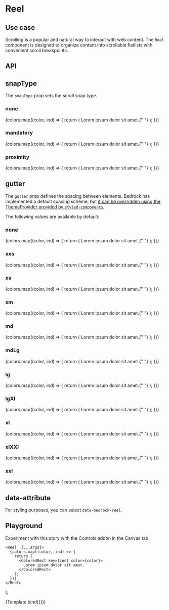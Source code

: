 

<Meta title="Components/Reel" component={Reel} />

# Reel

## Use case

Scrolling is a popular and natural way to interact with web content. The `Reel` component is
designed to organize content into scrollable flatlists with convenient scroll breakpoints.

## API

<Story name="API" argTypes={argTypes} />

<ArgsTable story="API" />

## snapType

The `snapType` prop sets the scroll snap type.

<Canvas withToolbar withSource="open">
  <Story name="snapType">
    <h3>none</h3>
    <Reel snapType="none" gutter="lg">
      {colors.map((color, ind) => {
        return (
          <ColoredRect key={ind} color={color}>
            Lorem ipsum dolor sit amet.{" "}
          </ColoredRect>
        );
      })}
    </Reel>
    <h3>mandatory</h3>
    <Reel snapType="mandatory" gutter="lg">
      {colors.map((color, ind) => {
        return (
          <ColoredRect key={ind} color={color}>
            Lorem ipsum dolor sit amet.{" "}
          </ColoredRect>
        );
      })}
    </Reel>
    <h3>proximity</h3>
    <Reel snapType="proximity" gutter="lg">
      {colors.map((color, ind) => {
        return (
          <ColoredRect key={ind} color={color}>
            Lorem ipsum dolor sit amet.{" "}
          </ColoredRect>
        );
      })}
    </Reel>
  </Story>
</Canvas>

## gutter

The `gutter` prop defines the spacing between elements. Bedrock has implemented a default spacing scheme, but [it can be overridden using the ThemeProvider provided by `styled-components`.](/docs/spacing--page#integrating-with-your-design-system)

The following values are available by default:

<Canvas withToolbar withSource="open">
  <Story name="gutter">
    <h3>none</h3>
    <Reel snapType="none" gutter="none">
      {colors.map((color, ind) => {
        return (
          <ColoredRect key={ind} color={color}>
            Lorem ipsum dolor sit amet.{" "}
          </ColoredRect>
        );
      })}
    </Reel>
    <h3>xxs</h3>
    <Reel snapType="none" gutter="xxs">
      {colors.map((color, ind) => {
        return (
          <ColoredRect key={ind} color={color}>
            Lorem ipsum dolor sit amet.{" "}
          </ColoredRect>
        );
      })}
    </Reel>
    <h3>xs</h3>
    <Reel snapType="none" gutter="xs">
      {colors.map((color, ind) => {
        return (
          <ColoredRect key={ind} color={color}>
            Lorem ipsum dolor sit amet.{" "}
          </ColoredRect>
        );
      })}
    </Reel>
    <h3>sm</h3>
    <Reel snapType="none" gutter="sm">
      {colors.map((color, ind) => {
        return (
          <ColoredRect key={ind} color={color}>
            Lorem ipsum dolor sit amet.{" "}
          </ColoredRect>
        );
      })}
    </Reel>
    <h3>md</h3>
    <Reel snapType="none" gutter="md">
      {colors.map((color, ind) => {
        return (
          <ColoredRect key={ind} color={color}>
            Lorem ipsum dolor sit amet.{" "}
          </ColoredRect>
        );
      })}
    </Reel>
    <h3>mdLg</h3>
    <Reel snapType="none" gutter="mdLg">
      {colors.map((color, ind) => {
        return (
          <ColoredRect key={ind} color={color}>
            Lorem ipsum dolor sit amet.{" "}
          </ColoredRect>
        );
      })}
    </Reel>
    <h3>lg</h3>
    <Reel snapType="none" gutter="lg">
      {colors.map((color, ind) => {
        return (
          <ColoredRect key={ind} color={color}>
            Lorem ipsum dolor sit amet.{" "}
          </ColoredRect>
        );
      })}
    </Reel>
    <h3>lgXl</h3>
    <Reel snapType="none" gutter="lgXl">
      {colors.map((color, ind) => {
        return (
          <ColoredRect key={ind} color={color}>
            Lorem ipsum dolor sit amet.{" "}
          </ColoredRect>
        );
      })}
    </Reel>
    <h3>xl</h3>
    <Reel snapType="none" gutter="xl">
      {colors.map((color, ind) => {
        return (
          <ColoredRect key={ind} color={color}>
            Lorem ipsum dolor sit amet.{" "}
          </ColoredRect>
        );
      })}
    </Reel>
    <h3>xlXXl</h3>
    <Reel snapType="none" gutter="xlXXl">
      {colors.map((color, ind) => {
        return (
          <ColoredRect key={ind} color={color}>
            Lorem ipsum dolor sit amet.{" "}
          </ColoredRect>
        );
      })}
    </Reel>
    <h3>xxl</h3>
    <Reel snapType="none" gutter="xxl">
      {colors.map((color, ind) => {
        return (
          <ColoredRect key={ind} color={color}>
            Lorem ipsum dolor sit amet.{" "}
          </ColoredRect>
        );
      })}
    </Reel>
  </Story>
</Canvas>

## data-attribute

For styling purposes, you can select `data-bedrock-reel`.

## Playground

Experiment with this story with the Controls addon in the Canvas tab.

    <Reel  {...args}>
      {colors.map((color, ind) => {
        return (
          <ColoredRect key={ind} color={color}>
            Lorem ipsum dolor sit amet.
          </ColoredRect>
        );
      })}
    </Reel>
);

<Canvas withToolbar>
  <Story
    name="Playground"
    argTypes={argTypes}
    args={{ gutter: "lg", snapType: "mandatory" }}
  >
    {Template.bind({})}
  </Story>
</Canvas>

<ArgsTable story="Playground" />
